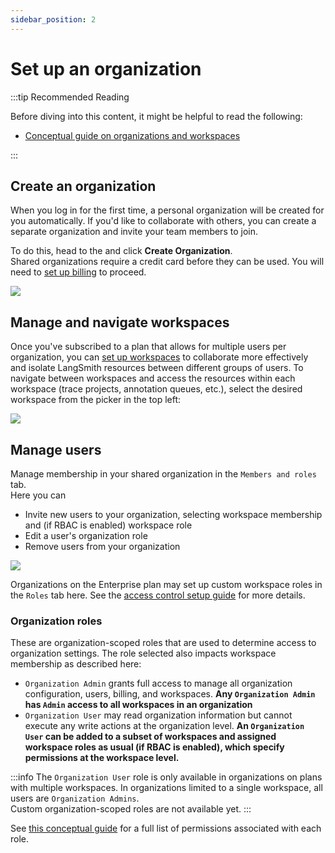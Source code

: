```yaml
---
sidebar_position: 2
---
```



# Set up an organization

:::tip Recommended Reading

Before diving into this content, it might be helpful to read the following:

- [Conceptual guide on organizations and workspaces](../../concepts/admin)

:::

## Create an organization

When you log in for the first time, a personal organization will be created for you automatically. If you'd like to collaborate with others, you can create a separate organization and invite your team members to join.

To do this, head to the <RegionalUrl text='Settings page' suffix='/settings'/> and click **Create Organization**.  
Shared organizations require a credit card before they can be used. You will need to [set up billing](./set_up_billing) to proceed.

![](../static/create_organization.png)

## Manage and navigate workspaces

Once you've subscribed to a plan that allows for multiple users per organization, you can [set up workspaces](./set_up_workspace) to collaborate more effectively and isolate LangSmith resources between different groups of users.
To navigate between workspaces and access the resources within each workspace (trace projects, annotation queues, etc.), select the desired workspace from the picker in the top left:

![](../static/select_workspace.png)

## Manage users

Manage membership in your shared organization in the <RegionalUrl text='Settings page' suffix='/settings'/> `Members and roles` tab.  
Here you can

- Invite new users to your organization, selecting workspace membership and (if RBAC is enabled) workspace role
- Edit a user's organization role
- Remove users from your organization

![](../static/organization_members_and_roles.png)

Organizations on the Enterprise plan may set up custom workspace roles in the `Roles` tab here. See the [access control setup guide](./set_up_access_control.mdx) for more details.

### Organization roles

These are organization-scoped roles that are used to determine access to organization settings. The role selected also impacts workspace membership as described here:

- `Organization Admin` grants full access to manage all organization configuration, users, billing, and workspaces. **Any `Organization Admin` has `Admin` access to all workspaces in an organization**
- `Organization User` may read organization information but cannot execute any write actions at the organization level. **An `Organization User` can be added to a subset of workspaces and assigned workspace roles as usual (if RBAC is enabled), which specify permissions at the workspace level.**

:::info
The `Organization User` role is only available in organizations on plans with multiple workspaces. In organizations limited to a single workspace, all users are `Organization Admins`.  
Custom organization-scoped roles are not available yet.
:::

See [this conceptual guide](../../concepts/admin#organization-roles) for a full list of permissions associated with each role.
